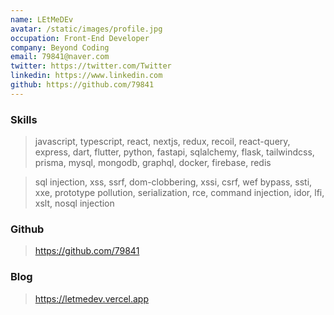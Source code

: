 ```yaml
---
name: LEtMeDEv
avatar: /static/images/profile.jpg
occupation: Front-End Developer
company: Beyond Coding
email: 79841@naver.com
twitter: https://twitter.com/Twitter
linkedin: https://www.linkedin.com
github: https://github.com/79841
---
```


### Skills

> javascript, typescript, react, nextjs, redux, recoil, react-query, express,
> dart, flutter, python, fastapi, sqlalchemy, flask,
> tailwindcss, prisma, mysql, mongodb, graphql, docker, firebase, redis

> sql injection, xss, ssrf, dom-clobbering, xssi, csrf, wef bypass, ssti, xxe, prototype pollution, serialization, rce, command injection, idor, lfi, xslt, nosql injection

### Github

> https://github.com/79841

### Blog

> https://letmedev.vercel.app
